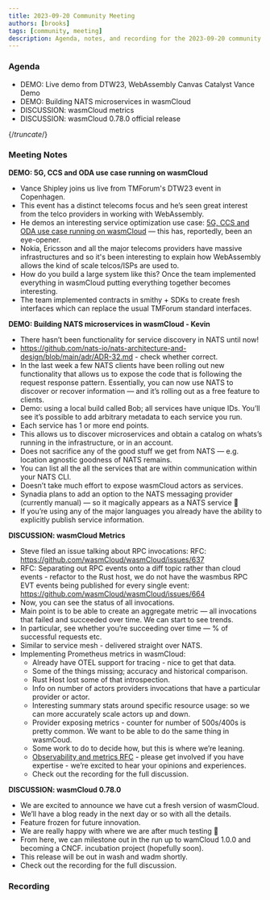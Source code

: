 ```yaml
---
title: 2023-09-20 Community Meeting
authors: [brooks]
tags: [community, meeting]
description: Agenda, notes, and recording for the 2023-09-20 community meeting
---
```



### Agenda

- DEMO: Live demo from DTW23, WebAssembly Canvas Catalyst Vance Demo
- DEMO: Building NATS microservices in wasmCloud
- DISCUSSION: wasmCloud metrics
- DISCUSSION: wasmCloud 0.78.0 official release

{/*truncate*/}

### Meeting Notes

**DEMO: 5G, CCS and ODA use case running on wasmCloud**

- Vance Shipley joins us live from TMForum's DTW23 event in Copenhagen.
- This event has a distinct telecoms focus and he’s seen great interest from the telco providers in working with WebAssembly.
- He demos an interesting service optimization use case: [5G, CCS and ODA use case running on wasmCloud](https://www.tmforum.org/catalysts/projects/C23.0.601) — this has, reportedly, been an eye-opener.
- Nokia, Ericsson and all the major telecoms providers have massive infrastructures and so it's been interesting to explain how WebAssembly allows the kind of scale telcos/ISPs are used to.
- How do you build a large system like this? Once the team implemented everything in wasmCloud putting everything together becomes interesting.
- The team implemented contracts in smithy + SDKs to create fresh interfaces which can replace the usual TMForum standard interfaces.

**DEMO: Building NATS microservices in wasmCloud - Kevin**

- There hasn’t been functionality for service discovery in NATS until now!
- <https://github.com/nats-io/nats-architecture-and-design/blob/main/adr/ADR-32.md> - check whether correct.
- In the last week a few NATS clients have been rolling out new functionality that allows us to expose the code that is following the request response pattern. Essentially, you can now use NATS to discover or recover information — and it’s rolling out as a free feature to clients.
- Demo: using a local build called Bob; all services have unique IDs. You’ll see it’s possible to add arbitrary metadata to each service you run.
- Each service has 1 or more end points.
- This allows us to discover microservices and obtain a catalog on whats’s running in the infrastructure, or in an account.
- Does not sacrifice any of the good stuff we get from NATS — e.g. location agnostic goodness of NATS remains.
- You can list all the all the services that are within communication within your NATS CLI.
- Doesn’t take much effort to expose wasmCloud actors as services.
- Synadia plans to add an option to the NATS messaging provider (currently manual) — so it magically appears as a NATS service 🙂
- If you’re using any of the major languages you already have the ability to explicitly publish service information.

**DISCUSSION: wasmCloud Metrics**

- Steve filed an issue talking about RPC invocations: RFC: <https://github.com/wasmCloud/wasmCloud/issues/637>
- RFC: Separating out RPC events onto a diff topic rather than cloud events - refactor to the Rust host, we do not have the wasmbus RPC EVT events being published for every single event: <https://github.com/wasmCloud/wasmCloud/issues/664>
- Now, you can see the status of all invocations.
- Main point is to be able to create an aggregate metric — all invocations that failed and succeeded over time. We can start to see trends.
- In particular, see whether you’re succeeding over time — % of successful requests etc.
- Similar to service mesh - delivered straight over NATS.
- Implementing Prometheus metrics in wasmCloud:
  - Already have OTEL support for tracing - nice to get that data.
  - Some of the things missing; accuracy and historical comparison.
  - Rust Host lost some of that introspection.
  - Info on number of actors providers invocations that have a particular provider or actor.
  - Interesting summary stats around specific resource usage: so we can more accurately scale actors up and down.
  - Provider exposing metrics - counter for number of 500s/400s is pretty common. We want to be able to do the same thing in wasmCoud.
  - Some work to do to decide how, but this is where we’re leaning.
  - [Observability and metrics RFC](https://github.com/wasmCloud/wasmCloud/issues/664) - please get involved if you have expertise - we’re excited to hear your opinions and experiences.
  - Check out the recording for the full discussion.

**DISCUSSION: wasmCloud 0.78.0**

- We are excited to announce we have cut a fresh version of wasmCloud.
- We’ll have a blog ready in the next day or so with all the details.
- Feature frozen for future innovation.
- We are really happy with where we are after much testing 🙂
- From here, we can milestone out in the run up to wamCloud 1.0.0 and becoming a CNCF. incubation project (hopefully soon).
- This release will be out in wash and wadm shortly.
- Check out the recording for the full discussion.

### Recording

<ReactPlayer url='https://www.youtube.com/watch?v=7GR19pgb2u0' controls />

